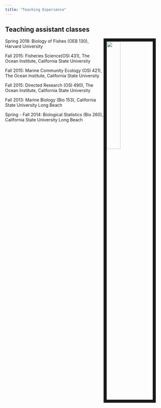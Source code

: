 ```yaml
---
title: "Teaching Experience"
---
```


<link rel="stylesheet" href="styles.css" type="text/css">



## Teaching assistant classes

<img style="float: right; width:30%; border:10px solid; margin-right: 10px" src="images/Connor_Fishing.jpg">

Spring 2018: Biology of Fishes (OEB 130), Harvard University

Fall 2015: Fisheries Science(OSI 431), The Ocean Institute, California State University

Fall 2015: Marine Community Ecology (OSI 421), The Ocean Institute, California State University

Fall 2015: Directed Research (OSI 490), The Ocean Institute, California State University

Fall 2013: Marine Biology (Bio 153), California State University Long Beach

Spring - Fall 2014: Biological Statistics (Bio 260), California State University Long Beach